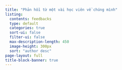 ```yaml
---
title: "Phản hồi từ một vài học viên về chúng mình"
listing:
  contents: feedbacks
  type: default
  categories: true
  sort-ui: false
  filter-ui: false
  max-description-length: 450
  image-height: 300px
  sort: "author desc"
page-layout: full
title-block-banner: true
---
```

